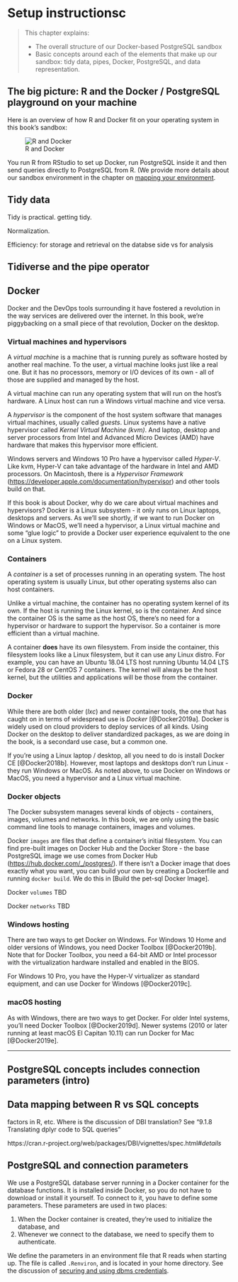 # Setup instructionsc{#chapter_setup-instructions}

> This chapter explains:
> 
> * The overall structure of our Docker-based PostgreSQL sandbox
> * Basic concepts around each of the elements that make up our sandbox: tidy data, pipes, Docker, PostgreSQL, and data representation.

## The big picture: R and the Docker / PostgreSQL playground on your machine

Here is an overview of how R and Docker fit on your operating system in this book's sandbox:
    
![R and Docker](./screenshots/environment_overview.png)

You run R from RStudio to set up Docker, run PostgreSQL inside it and then send queries directly to PostgreSQL from R. (We provide more details about our sandbox environment in the chapter on [mapping your environment](#chapter_appendix-sandbox-environment).

## Tidy data

Tidy is practical. getting tidy. 

Normalization.

Efficiency: for storage and retrieval on the databse side vs for analysis

## Tidiverse and the pipe operator


## Docker

Docker and the DevOps tools surrounding it have fostered a revolution in the way services are delivered over the internet. In this book, we're piggybacking on a small piece of that revolution, Docker on the desktop.

### Virtual machines and hypervisors
A _virtual machine_ is a machine that is running purely as software hosted by another real machine. To the user, a virtual machine looks just like a real one. But it has no processors, memory or I/O devices of its own - all of those are supplied and managed by the host.

A virtual machine can run any operating system that will run on the host's hardware. A Linux host can run a Windows virtual machine and vice versa.

A _hypervisor_ is the component of the host system software that manages virtual machines, usually called _guests_. Linux systems have a native hypervisor called _Kernel Virtual Machine (kvm)_. And laptop, desktop and server processors from Intel and Advanced Micro Devices (AMD) have hardware that makes this hypervisor more efficient.

Windows servers and Windows 10 Pro have a hypervisor called _Hyper-V_. Like kvm, Hyper-V can take advantage of the hardware in Intel and AMD processors. On Macintosh, there is a _Hypervisor Framework_ (<https://developer.apple.com/documentation/hypervisor>) and other tools build on that.

If this book is about Docker, why do we care about virtual machines and hypervisors? Docker is a Linux subsystem - it only runs on Linux laptops, desktops and servers. As we'll see shortly, if we want to run Docker on Windows or MacOS, we'll need a hypervisor, a Linux virtual machine and some "glue logic" to provide a Docker user experience equivalent to the one on a Linux system.

### Containers
A _container_ is a set of processes running in an operating system. The host operating system is usually Linux, but other operating systems also can host containers.

Unlike a virtual machine, the container has no operating system kernel of its own. If the host is running the Linux kernel, so is the container. And since the container OS is the same as the host OS, there's no need for a hypervisor or hardware to support the hypervisor. So a container is more efficient than a virtual machine.

A container **does** have its own filesystem. From inside the container, this filesystem looks like a Linux filesystem, but it can use any Linux distro. For example, you can have an Ubuntu 18.04 LTS host running Ubuntu 14.04 LTS or Fedora 28 or CentOS 7 containers. The kernel will always be the host kernel, but the utilities and applications will be those from the container.

### Docker
While there are both older (_lxc_) and newer container tools, the one that has caught on in terms of widespread use is _Docker_ [@Docker2019a]. Docker is widely used on cloud providers to deploy services of all kinds. Using Docker on the desktop to deliver standardized packages, as we are doing in the book, is a secondard use case, but a common one.

If you're using a Linux laptop / desktop, all you need to do is install Docker CE [@Docker2018b]. However, most laptops and desktops don't run Linux - they run Windows or MacOS. As noted above, to use Docker on Windows or MacOS, you need a hypervisor and a Linux virtual machine.

### Docker objects
The Docker subsystem manages several kinds of objects - containers, images, volumes and networks. In this book, we are only using the basic command line tools to manage containers, images and volumes.

Docker `images` are files that define a container's initial filesystem. You can find pre-built images on Docker Hub and the Docker Store - the base PostgreSQL image we use comes from Docker Hub (<https://hub.docker.com/_/postgres/>). If there isn't a Docker image that does exactly what you want, you can build your own by creating a Dockerfile and running `docker build`. We do this in [Build the pet-sql Docker Image].

Docker `volumes` TBD

Docker `networks` TBD

### Windows hosting
There are two ways to get Docker on Windows. For Windows 10 Home and older versions of Windows, you need Docker Toolbox [@Docker2019b]. Note that for Docker Toolbox, you need a 64-bit AMD or Intel processor with the virtualization hardware installed and enabled in the BIOS.

For Windows 10 Pro, you have the Hyper-V virtualizer as standard equipment, and can use Docker for Windows [@Docker2019c].

### macOS hosting
As with Windows, there are two ways to get Docker. For older Intel systems, you'll need Docker Toolbox [@Docker2019d]. Newer systems (2010 or later running at least macOS El Capitan 10.11) can run Docker for Mac [@Docker2019e].


-------------

## PostgreSQL concepts includes connection parameters (intro)

## Data mapping between R vs SQL concepts
factors in R, etc. Where is the discussion of DBI translation? See “9.1.8 Translating dplyr  code to SQL queries”

https://cran.r-project.org/web/packages/DBI/vignettes/spec.html#_details_

## PostgreSQL and connection parameters

We use a PostgreSQL database server running in a Docker container for the database functions.  It is installed inside Docker, so you do not have to download or install it yourself. To connect to it, you have to define some parameters. These parameters are used in two places:

1. When the Docker container is created, they're used to initialize the database, and
2. Whenever we connect to the database, we need to specify them to authenticate.

We define the parameters in an environment file that R reads when starting up. The file is called `.Renviron`, and is located in your home directory.  See the discussion of [securing and using dbms credentials](#dbms-login).
